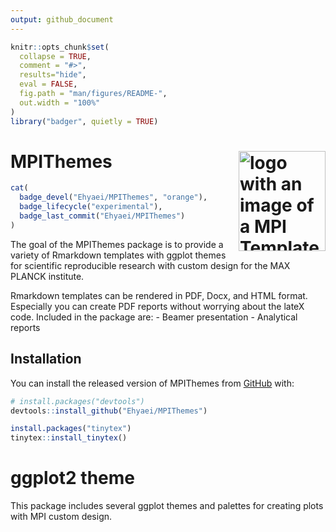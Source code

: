 ```yaml
---
output: github_document
---
```


<!-- README.md is generated from README.Rmd. Please edit that file -->

```r
knitr::opts_chunk$set(
  collapse = TRUE,
  comment = "#>",
  results="hide",
  eval = FALSE,
  fig.path = "man/figures/README-",
  out.width = "100%"
)
library("badger", quietly = TRUE)
```


# MPIThemes <a href={https://github.com/Ehyaei/MPIThemes}><img src="man/figures/logo.png" align="right" width=139 height=160 alt="logo with an image of a MPI Templates" />


```r
cat(
  badge_devel("Ehyaei/MPIThemes", "orange"),
  badge_lifecycle("experimental"),
  badge_last_commit("Ehyaei/MPIThemes")
)
```

The goal of the MPIThemes package is to provide a variety of Rmarkdown templates with ggplot themes for scientific reproducible research with custom design for the MAX PLANCK institute.

Rmarkdown templates can be rendered in PDF, Docx, and HTML format.
Especially you can create PDF reports without worrying about the lateX code. Included in the package are:
- Beamer presentation
- Analytical reports

## Installation

You can install the released version of MPIThemes from [GitHub](https://github.com/) with:

``` r
# install.packages("devtools")
devtools::install_github("Ehyaei/MPIThemes")
```

```r
install.packages("tinytex")
tinytex::install_tinytex()
```

# ggplot2 theme

This package includes several ggplot themes and palettes for creating plots with MPI custom design.
